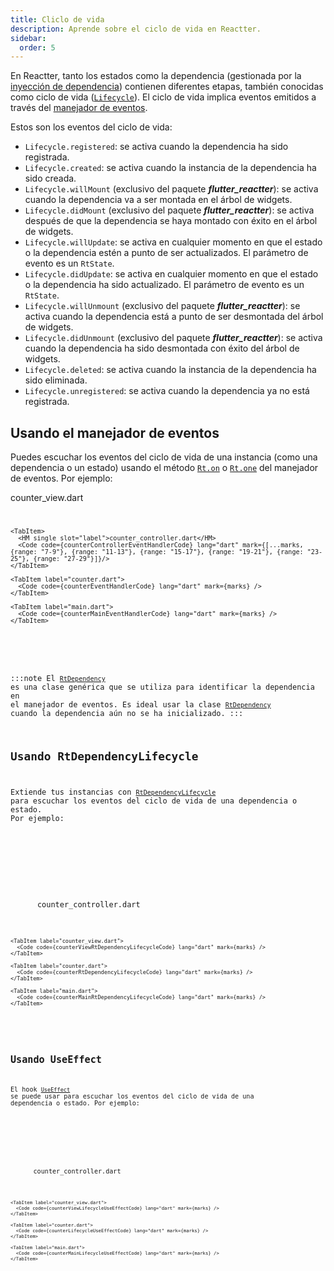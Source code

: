 ```yaml
---
title: Cliclo de vida
description: Aprende sobre el ciclo de vida en Reactter.
sidebar:
  order: 5
---
```








En Reactter, tanto los estados como la dependencia (gestionada por la [inyección de dependencia](/reactter/es/core_concepts/dependency_injection)) contienen diferentes etapas,
también conocidas como ciclo de vida (<HT><a href="https://pub.dev/documentation/reactter/latest/reactter/Lifecycle.html" target="_blank">`Lifecycle`</a></HT>).
El ciclo de vida implica eventos emitidos a través del [manejador de eventos](/reactter/es/core_concepts/event_handler).

Estos son los eventos del ciclo de vida:

- <HE>`Lifecycle.registered`</HE>: se activa cuando la dependencia ha sido registrada.
- <HE>`Lifecycle.created`</HE>: se activa cuando la instancia de la dependencia ha sido creada.
- <HE>`Lifecycle.willMount`</HE> (exclusivo del paquete _**flutter_reactter**_): se activa cuando la dependencia va a ser montada en el árbol de widgets.
- <HE>`Lifecycle.didMount`</HE> (exclusivo del paquete _**flutter_reactter**_): se activa después de que la dependencia se haya montado con éxito en el árbol de widgets.
- <HE>`Lifecycle.willUpdate`</HE>: se activa en cualquier momento en que el estado o la dependencia estén a punto de ser actualizados. El parámetro de evento es un <HT>`RtState`</HT>.
- <HE>`Lifecycle.didUpdate`</HE>: se activa en cualquier momento en que el estado o la dependencia ha sido actualizado. El parámetro de evento es un <HT>`RtState`</HT>.
- <HE>`Lifecycle.willUnmount`</HE> (exclusivo del paquete _**flutter_reactter**_): se activa cuando la dependencia está a punto de ser desmontada del árbol de widgets.
- <HE>`Lifecycle.didUnmount`</HE> (exclusivo del paquete _**flutter_reactter**_): se activa cuando la dependencia ha sido desmontada con éxito del árbol de widgets.
- <HE>`Lifecycle.deleted`</HE>: se activa cuando la instancia de la dependencia ha sido eliminada.
- <HE>`Lifecycle.unregistered`</HE>: se activa cuando la dependencia ya no está registrada.

## Usando el manejador de eventos

Puedes escuchar los eventos del ciclo de vida de una instancia (como una dependencia o un estado) usando el método <HM>[`Rt.on`](/reactter/es/api/methods/event_handler_methods/#rton)</HM> o <HM>[`Rt.one`](/reactter/es/api/methods/event_handler_methods/#rtone)</HM> del manejador de eventos. Por ejemplo:

<TipLifecycleExample />

<CodeTabs>
  <ZappButton path="examples/lifecycle_event_handler"/>

  <Tabs>
    <TabItem>
      <HM single slot="label">counter_view.dart</HM>
      <Code code={counterViewEventHandlerCode} lang="dart" collapse={["34-60"]} mark={[...marks, {range: "11-15"}, {range: "17-21"}, {range: "23-27"}, {range: "29-33"}]} />
    </TabItem>

    <TabItem>
      <HM single slot="label">counter_controller.dart</HM>
      <Code code={counterControllerEventHandlerCode} lang="dart" mark={[...marks, {range: "7-9"}, {range: "11-13"}, {range: "15-17"}, {range: "19-21"}, {range: "23-25"}, {range: "27-29"}]}/>
    </TabItem>

    <TabItem label="counter.dart">
      <Code code={counterEventHandlerCode} lang="dart" mark={marks} />
    </TabItem>

    <TabItem label="main.dart">
      <Code code={counterMainEventHandlerCode} lang="dart" mark={marks} />
    </TabItem>
  </Tabs>
</CodeTabs>

:::note
  El <HT>[`RtDependency`](/reactter/es/api/classes/rt_dependency)</HT> es una clase genérica que se utiliza para identificar la dependencia en el manejador de eventos.
  Es ideal usar la clase <HT>[`RtDependency`](/reactter/es/api/classes/rt_dependency)</HT> cuando la dependencia aún no se ha inicializado.
:::

## Usando RtDependencyLifecycle

Extiende tus instancias con <HT>[`RtDependencyLifecycle`](/reactter/es/api/classes/lifecycle_observer)</HT> para escuchar los eventos del ciclo de vida de una dependencia o estado. Por ejemplo:

<TipLifecycleExample />

<CodeTabs>
  <ZappButton path="examples/lifecycle_observer"/>

  <Tabs>
    <TabItem>
      <HM single slot="label">counter_controller.dart</HM>
      <Code code={counterControllerRtDependencyLifecycleCode} lang="dart" mark={[...marks, {range: "6-8"}, {range: "10-12"}, {range: "14-16"}, {range: "18-20"}, {range: "22-24"}, {range: "26-28"}, {range: "30-32"}]}/>
    </TabItem>

    <TabItem label="counter_view.dart">
      <Code code={counterViewRtDependencyLifecycleCode} lang="dart" mark={marks} />
    </TabItem>

    <TabItem label="counter.dart">
      <Code code={counterRtDependencyLifecycleCode} lang="dart" mark={marks} />
    </TabItem>

    <TabItem label="main.dart">
      <Code code={counterMainRtDependencyLifecycleCode} lang="dart" mark={marks} />
    </TabItem>
  </Tabs>
</CodeTabs>

## Usando UseEffect

El hook <HT>[`UseEffect`](/reactter/es/api/hooks/use_effect)</HT> se puede usar para escuchar los eventos del ciclo de vida de una dependencia o estado. Por ejemplo:

<TipLifecycleExample />

<CodeTabs>
  <ZappButton path="examples/lifecycle_use_effect"/>

  <Tabs>
    <TabItem>
      <HM single slot="label">counter_controller.dart</HM>
      <Code code={counterControllerLifecycleUseEffectCode} lang="dart" mark={[...marks, {range: "7-13"}, {range: "15-19"}]}/>
    </TabItem>

    <TabItem label="counter_view.dart">
      <Code code={counterViewLifecycleUseEffectCode} lang="dart" mark={marks} />
    </TabItem>

    <TabItem label="counter.dart">
      <Code code={counterLifecycleUseEffectCode} lang="dart" mark={marks} />
    </TabItem>

    <TabItem label="main.dart">
      <Code code={counterMainLifecycleUseEffectCode} lang="dart" mark={marks} />
    </TabItem>
  </Tabs>
</CodeTabs>
